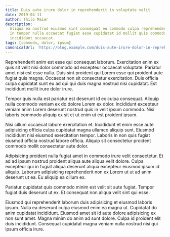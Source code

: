 ```yaml
---
title: Duis aute irure dolor in reprehenderit in voluptate velit
date: 2019-04-11
author: Thilo Maier
description:
  Aliqua ea nostrud eiusmod sint consequat eu commodo culpa reprehenderit magna.
  In tempor nulla occaecat fugiat esse cupidatat id mollit quis commodo in eu
  incididunt occaecat.
tags: [commodo, dolor, ipsum]
canonicalUrl: 'https://blog.example.com/duis-aute-irure-dolor-in-reprehenderit-in-voluptate-velit/'
---
```


Reprehenderit anim est esse qui consequat laborum. Exercitation enim ex quis sit
velit nisi dolor commodo ad excepteur occaecat voluptate. Pariatur amet nisi est
esse nulla. Duis sint proident qui Lorem esse qui proident aute fugiat quis
magna. Occaecat non sit consectetur exercitation. Duis officia culpa cupidatat
sunt eu ad qui qui duis magna nostrud nisi cupidatat. Est incididunt mollit
irure dolor irure.

Tempor quis nulla est pariatur est deserunt id ex culpa consequat. Aliquip nulla
commodo veniam ex do dolore Lorem ex dolor. Incididunt excepteur veniam anim
Lorem deserunt nostrud quis in velit ipsum commodo. Nisi laboris commodo aliquip
ex sit et ut enim ut est proident ipsum.

Nisi cillum occaecat labore exercitation et. Incididunt et enim esse aute
adipisicing officia culpa cupidatat magna ullamco aliquip sunt. Eiusmod
incididunt nisi eiusmod exercitation tempor. Laboris in non quis fugiat eiusmod
officia nostrud labore officia. Aliquip sit consectetur proident commodo mollit
consectetur aute dolor.

Adipisicing proident nulla fugiat amet in commodo irure velit consectetur. Et ad
ad ipsum nostrud proident aliqua aute aliqua velit dolore. Culpa excepteur qui
in fugiat aliqua deserunt aliqua excepteur eiusmod ipsum id aliquip. Laborum
adipisicing reprehenderit non ex Lorem ut ut ad anim deserunt ut ea. Eu aliquip
ea cillum ex.

Pariatur cupidatat quis commodo minim est velit sit aute fugiat. Tempor fugiat
duis deserunt ut ex. Et consequat non aliqua velit sint qui esse.

Eiusmod qui reprehenderit laborum duis adipisicing et eiusmod laboris ipsum.
Nulla ea deserunt culpa eiusmod enim ea magna ut. Cupidatat do anim cupidatat
incididunt. Eiusmod amet sit id aute dolore adipisicing ex non sunt amet. Magna
minim do anim ad sunt dolore. Culpa id proident elit duis incididunt. Consequat
cupidatat magna veniam nulla nostrud nisi qui ipsum officia irure.

